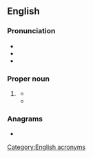 {{also|fema}}
==English==

===Pronunciation===
* {{IPA|en|/ˈfimə/}}
* {{rhymes|en|imə|s=2}}
* {{homophones|en|femur|q1=non-rhotic accents}}

===Proper noun===
{{en-proper noun}}

# {{lb|en|US}} {{initialism of|en|{{w|Federal Emergency Management Agency}}}}
#* {{quote-journal|en|author=Christopher Flavelle|title=How Government Decisions Left Tennessee Exposed to Deadly Flooding|work=The New York Times|date=2021-08-26|url=https://www.nytimes.com/2021/08/26/climate/tennessee-flood-damage-impact.html|issn=0362-4331|passage='''FEMA''' produces maps showing which areas are at risk from flooding, so that homeowners, builders and local officials can make informed decisions about where and how to build houses.}}
#* {{quote-journal|en|author=Christopher Flavelle|title=How the Government Is Failing Americans Uprooted by Calamity|work=The New York Times|date=2022-07-23|url=https://www.nytimes.com/2022/07/23/climate/natural-disaster-relief-fema.html|issn=0362-4331|author2=Edmund D. Fountain|passage=After a disaster, the two agencies chiefly responsible for helping victims are '''FEMA''', which focuses on emergency shelter and limited home repairs, and the Department of Housing and Urban Development, which funds long-term rebuilding.}}

===Anagrams===
* {{anagrams|en|a=aefm|FMEA|fame|mafe}}

[[Category:English acronyms]]
